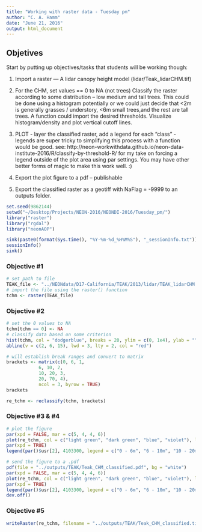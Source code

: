 ```yaml
---
title: "Working with raster data - Tuesday pm"
author: "C. A. Hamm"
date: "June 21, 2016"
output: html_document
---
```


## Objetives
Start by putting up objectives/tasks that students will be working though:

1. Import a raster — A lidar canopy height model (lidar/Teak_lidarCHM.tif)

1. For the CHM, set values == 0 to NA (not trees)
Classify the raster according to some distribution – low medium and tall trees. This could be done using a histogram potentially or we could just decide that <2m is generally grasses / understory, <6m small trees,and the rest are tall trees. A function could import the desired thresholds. Visualize histogram/density and plot vertical cutoff lines.

1. PLOT - layer the classified raster, add a legend for each “class” - legends are super tricky to simplifying this process with a function would be good. see: http://neon-workwithdata.github.io/neon-data-institute-2016/R/classify-by-threshold-R/  for my take on forcing a legend outside of the plot area using par settings. You may have other better forms of magic to make this work well. :)

1. Export the plot figure to a pdf – publishable

1. Export the classified raster as a geotiff with NaFlag = -9999 to an outputs folder.

```r
set.seed(9862144)
setwd("~/Desktop/Projects/NEON-2016/NEONDI-2016/Tuesday_pm/")
library("raster")
library("rgdal")
library("neonAOP")

sink(paste0(format(Sys.time(), "%Y-%m-%d_%H%M%S"), "_sessionInfo.txt"))
sessionInfo()
sink()
```

### Objective \#1

```r
# set path to file
TEAK_file <- "../NEONdata/D17-California/TEAK/2013/lidar/TEAK_lidarCHM.tif"
# import the file using the raster() function
tchm <- raster(TEAK_file)
```

### Objective \#2

```r
# set the 0 values to NA
tchm[tchm == 0] <- NA
# classify data based on some criterion
hist(tchm, col = "dodgerblue", breaks = 20, ylim = c(0, 1e4), ylab = "", xlab = "", main = "")
abline(v = c(2, 6, 15), lwd = 3, lty = 2, col = "red")

# will establish break ranges and convert to matrix
brackets <- matrix(c(0, 6, 1,
			6, 10, 2,
			10, 20, 3,
			20, 70, 4), 
			ncol = 3, byrow = TRUE)
brackets

re_tchm <- reclassify(tchm, brackets)
```
### Objective \#3 & \#4

```r
# plot the figure
par(xpd = FALSE, mar = c(5, 4, 4, 6))
plot(re_tchm, col = c("light green", "dark green", "blue", "violet"), legend = FALSE)
par(xpd = TRUE)
legend(par()$usr[2], 4103300, legend = c("0 - 6m", "6 - 10m", "10 - 20m", "20 - 70m"), fill = c("light green", "dark green", "blue", "violet"), bty = "n", cex = 1.3)

# send the figure to a .pdf
pdf(file = "../outputs/TEAK/Teak_CHM_classified.pdf", bg = "white")
par(xpd = FALSE, mar = c(5, 4, 4, 6))
plot(re_tchm, col = c("light green", "dark green", "blue", "violet"), legend = FALSE)
par(xpd = TRUE)
legend(par()$usr[2], 4103300, legend = c("0 - 6m", "6 - 10m", "10 - 20m", "20 - 70m"), fill = c("light green", "dark green", "blue", "violet"), bty = "n", cex = 1.3)
dev.off()

```

### Objective \#5
```r
writeRaster(re_tchm, filename = "../outputs/TEAK/Teak_CHM_classified.tif", format = "GTiff", options = "COMPRESS = LZW", overwrite = TRUE, NAflag = -9999)
```